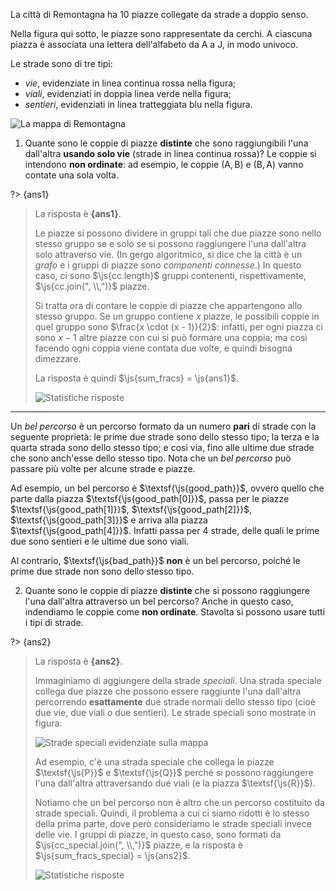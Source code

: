 
La città di Remontagna ha $10$ piazze collegate da strade a doppio senso.

Nella figura qui sotto, le piazze sono rappresentate da cerchi. A ciascuna piazza è associata una lettera dell'alfabeto da $\textsf{A}$ a $\textsf{J}$, in modo univoco.

Le strade sono di tre tipi:

- _vie_, evidenziate in linea continua rossa nella figura;
- _viali_, evidenziati in doppia linea verde nella figura;
- _sentieri_, evidenziati in linea tratteggiata blu nella figura.

![La mappa di Remontagna](city.asy?v=variants.py)

1. Quante sono le coppie di piazze **distinte** che sono raggiungibili l'una dall'altra **usando solo vie** (strade in linea continua rossa)? Le coppie si intendono **non ordinate**: ad esempio, le coppie $(\textsf{A}, \, \textsf{B})$ e $(\textsf{B}, \, \textsf{A})$ vanno contate una sola volta.

?> {ans1}

> La risposta è **{ans1}**.
>
> Le piazze si possono dividere in gruppi tali che due piazze sono nello stesso gruppo se e solo se si possono raggiungere l'una dall'altra solo attraverso vie. (In gergo algoritmico, si dice che la città è un _grafo_ e i gruppi di piazze sono _componenti connesse_.) In questo caso, ci sono $\js{cc.length}$ gruppi contenenti, rispettivamente, $\js{cc.join(", \\,")}$ piazze.
>
> Si tratta ora di contare le coppie di piazze che appartengono allo stesso gruppo. Se un gruppo contiene $x$ piazze, le possibili coppie in quel gruppo sono $\frac{x \cdot (x - 1)}{2}$: infatti, per ogni piazza ci sono $x - 1$ altre piazze con cui si può formare una coppia; ma così facendo ogni coppia viene contata due volte, e quindi bisogna dimezzare.
>
> La risposta è quindi $\js{sum_fracs} = \js{ans1}$.
>
> ![Statistiche risposte]({i}-0.svg)

---

Un _bel percorso_ è un percorso formato da un numero **pari** di strade con la seguente proprietà: le prime due strade sono dello stesso tipo; la terza e la quarta strada sono dello stesso tipo; e così via, fino alle ultime due strade che sono anch'esse dello stesso tipo. Nota che un _bel percorso_ può passare più volte per alcune strade e piazze.

Ad esempio, un bel percorso è $\textsf{\js{good_path}}$, ovvero quello che parte dalla piazza $\textsf{\js{good_path[0]}}$, passa per le piazze $\textsf{\js{good_path[1]}}$, $\textsf{\js{good_path[2]}}$, $\textsf{\js{good_path[3]}}$ e arriva alla piazza $\textsf{\js{good_path[4]}}$. Infatti passa per $4$ strade, delle quali le prime due sono sentieri e le ultime due sono viali.

Al contrario, $\textsf{\js{bad_path}}$ **non** è un bel percorso, poiché le prime due strade non sono dello stesso tipo.

2. Quante sono le coppie di piazze **distinte** che si possono raggiungere l'una dall'altra attraverso un bel percorso? Anche in questo caso, indendiamo le coppie come **non ordinate**. Stavolta si possono usare tutti i tipi di strade.

?> {ans2}

> La risposta è **{ans2}**.
>
> Immaginiamo di aggiungere della strade _speciali_. Una strada speciale collega due piazze che possono essere raggiunte l'una dall'altra percorrendo **esattamente** due strade normali dello stesso tipo (cioè due vie, due viali o due sentieri). Le strade speciali sono mostrate in figura:
>
> ![Strade speciali evidenziate sulla mappa](special-roads.asy?v=variants.py)
>
> Ad esempio, c'è una strada speciale che collega le piazze $\textsf{\js{P}}$ e $\textsf{\js{Q}}$ perché si possono raggiungere l'una dall'altra attraversando due viali (e la piazza $\textsf{\js{R}}$).
>
> Notiamo che un bel percorso non è altro che un percorso costituito da strade speciali. Quindi, il problema a cui ci siamo ridotti è lo stesso della prima parte, dove però consideriamo le strade speciali invece delle vie. I gruppi di piazze, in questo caso, sono formati da $\js{cc_special.join(", \\,")}$ piazze, e la risposta è $\js{sum_fracs_special} = \js{ans2}$.
>
> ![Statistiche risposte]({i}-1.svg)
